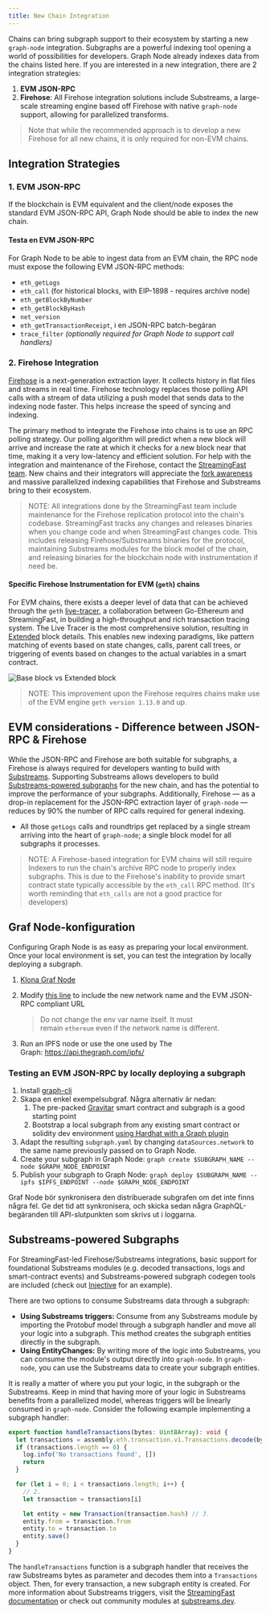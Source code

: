 ```yaml
---
title: New Chain Integration
---
```


Chains can bring subgraph support to their ecosystem by starting a new `graph-node` integration. Subgraphs are a powerful indexing tool opening a world of possibilities for developers. Graph Node already indexes data from the chains listed here. If you are interested in a new integration, there are 2 integration strategies:

1. **EVM JSON-RPC**
2. **Firehose**: All Firehose integration solutions include Substreams, a large-scale streaming engine based off Firehose with native `graph-node` support, allowing for parallelized transforms.

> Note that while the recommended approach is to develop a new Firehose for all new chains, it is only required for non-EVM chains.

## Integration Strategies

### 1. EVM JSON-RPC

If the blockchain is EVM equivalent and the client/node exposes the standard EVM JSON-RPC API, Graph Node should be able to index the new chain.

#### Testa en EVM JSON-RPC

For Graph Node to be able to ingest data from an EVM chain, the RPC node must expose the following EVM JSON-RPC methods:

- `eth_getLogs`
- `eth_call` (for historical blocks, with EIP-1898 - requires archive node)
- `eth_getBlockByNumber`
- `eth_getBlockByHash`
- `net_version`
- `eth_getTransactionReceipt`, i en JSON-RPC batch-begäran
- `trace_filter` _(optionally required for Graph Node to support call handlers)_

### 2. Firehose Integration

[Firehose](https://firehose.streamingfast.io/firehose-setup/overview) is a next-generation extraction layer. It collects history in flat files and streams in real time. Firehose technology replaces those polling API calls with a stream of data utilizing a push model that sends data to the indexing node faster. This helps increase the speed of syncing and indexing.

The primary method to integrate the Firehose into chains is to use an RPC polling strategy. Our polling algorithm will predict when a new block will arrive and increase the rate at which it checks for a new block near that time, making it a very low-latency and efficient solution. For help with the integration and maintenance of the Firehose, contact the [StreamingFast team](https://www.streamingfast.io/firehose-integration-program). New chains and their integrators will appreciate the [fork awareness](https://substreams.streamingfast.io/documentation/consume/reliability-guarantees) and massive parallelized indexing capabilities that Firehose and Substreams bring to their ecosystem.

> NOTE: All integrations done by the StreamingFast team include maintenance for the Firehose replication protocol into the chain's codebase. StreamingFast tracks any changes and releases binaries when you change code and when StreamingFast changes code. This includes releasing Firehose/Substreams binaries for the protocol, maintaining Substreams modules for the block model of the chain, and releasing binaries for the blockchain node with instrumentation if need be.

#### Specific Firehose Instrumentation for EVM (`geth`) chains

For EVM chains, there exists a deeper level of data that can be achieved through the `geth` [live-tracer](https://github.com/ethereum/go-ethereum/releases/tag/v1.14.0), a collaboration between Go-Ethereum and StreamingFast, in building a high-throughput and rich transaction tracing system. The Live Tracer is the most comprehensive solution, resulting in [Extended](https://streamingfastio.medium.com/new-block-model-to-accelerate-chain-integration-9f65126e5425) block details. This enables new indexing paradigms, like pattern matching of events based on state changes, calls, parent call trees, or triggering of events based on changes to the actual variables in a smart contract.

![Base block vs Extended block](/img/extended-vs-base-substreams-blocks.png)

> NOTE: This improvement upon the Firehose requires chains make use of the EVM engine `geth version 1.13.0` and up.

## EVM considerations - Difference between JSON-RPC & Firehose

While the JSON-RPC and Firehose are both suitable for subgraphs, a Firehose is always required for developers wanting to build with [Substreams](https://substreams.streamingfast.io). Supporting Substreams allows developers to build [Substreams-powered subgraphs](/cookbook/substreams-powered-subgraphs) for the new chain, and has the potential to improve the performance of your subgraphs. Additionally, Firehose — as a drop-in replacement for the JSON-RPC extraction layer of `graph-node` — reduces by 90% the number of RPC calls required for general indexing.

- All those `getLogs` calls and roundtrips get replaced by a single stream arriving into the heart of `graph-node`; a single block model for all subgraphs it processes.

> NOTE: A Firehose-based integration for EVM chains will still require Indexers to run the chain's archive RPC node to properly index subgraphs. This is due to the Firehose's inability to provide smart contract state typically accessible by the `eth_call` RPC method. (It's worth reminding that `eth_calls` are not a good practice for developers)

## Graf Node-konfiguration

Configuring Graph Node is as easy as preparing your local environment. Once your local environment is set, you can test the integration by locally deploying a subgraph.

1. [Klona Graf Node](https://github.com/graphprotocol/graph-node)

2. Modify [this line](https://github.com/graphprotocol/graph-node/blob/master/docker/docker-compose.yml#L22) to include the new network name and the EVM JSON-RPC compliant URL

   > Do not change the env var name itself. It must remain `ethereum` even if the network name is different.

3. Run an IPFS node or use the one used by The Graph: https://api.thegraph.com/ipfs/

### Testing an EVM JSON-RPC by locally deploying a subgraph

1. Install [graph-cli](https://github.com/graphprotocol/graph-cli)
2. Skapa en enkel exempelsubgraf. Några alternativ är nedan:
   1. The pre-packed [Gravitar](https://github.com/graphprotocol/example-subgraph/tree/f89bdd4628efa4badae7367d4919b3f648083323) smart contract and subgraph is a good starting point
   2. Bootstrap a local subgraph from any existing smart contract or solidity dev environment [using Hardhat with a Graph plugin](https://github.com/graphprotocol/hardhat-graph)
3. Adapt the resulting `subgraph.yaml` by changing `dataSources.network` to the same name previously passed on to Graph Node.
4. Create your subgraph in Graph Node: `graph create $SUBGRAPH_NAME --node $GRAPH_NODE_ENDPOINT`
5. Publish your subgraph to Graph Node: `graph deploy $SUBGRAPH_NAME --ipfs $IPFS_ENDPOINT --node $GRAPH_NODE_ENDPOINT`

Graf Node bör synkronisera den distribuerade subgrafen om det inte finns några fel. Ge det tid att synkronisera, och skicka sedan några GraphQL-begäranden till API-slutpunkten som skrivs ut i loggarna.

## Substreams-powered Subgraphs

For StreamingFast-led Firehose/Substreams integrations, basic support for foundational Substreams modules (e.g. decoded transactions, logs and smart-contract events) and Substreams-powered subgraph codegen tools are included (check out [Injective](https://substreams.streamingfast.io/documentation/intro-getting-started/intro-injective/injective-first-sps) for an example).

There are two options to consume Substreams data through a subgraph:

- **Using Substreams triggers:** Consume from any Substreams module by importing the Protobuf model through a subgraph handler and move all your logic into a subgraph. This method creates the subgraph entities directly in the subgraph.
- **Using EntityChanges:** By writing more of the logic into Substreams, you can consume the module's output directly into `graph-node`. In `graph-node`, you can use the Substreams data to create your subgraph entities.

It is really a matter of where you put your logic, in the subgraph or the Substreams. Keep in mind that having more of your logic in Substreams benefits from a parallelized model, whereas triggers will be linearly consumed in `graph-node`. Consider the following example implementing a subgraph handler:

```ts
export function handleTransactions(bytes: Uint8Array): void {
  let transactions = assembly.eth.transaction.v1.Transactions.decode(bytes.buffer).trasanctions // 1.
  if (transactions.length == 0) {
    log.info('No transactions found', [])
    return
  }

  for (let i = 0; i < transactions.length; i++) {
    // 2.
    let transaction = transactions[i]

    let entity = new Transaction(transaction.hash) // 3.
    entity.from = transaction.from
    entity.to = transaction.to
    entity.save()
  }
}
```

The `handleTransactions` function is a subgraph handler that receives the raw Substreams bytes as parameter and decodes them into a `Transactions` object. Then, for every transaction, a new subgraph entity is created. For more information about Substreams triggers, visit the [StreamingFast documentation](https://substreams.streamingfast.io/documentation/consume/subgraph/triggers) or check out community modules at [substreams.dev](https://substreams.dev/).
